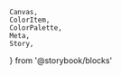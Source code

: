     Canvas,
    ColorItem,
    ColorPalette,
    Meta,
    Story,
} from '@storybook/blocks'


<Meta title="Colors/Shades/Primary" />

<ColorPalette>
    <ColorItem
        title="190-100"
        colors={{
            190: colors['shade-primary']['190'],
            180: colors['shade-primary']['180'],
            170: colors['shade-primary']['170'],
            160: colors['shade-primary']['160'],
            150: colors['shade-primary']['150'],
            140: colors['shade-primary']['140'],
            130: colors['shade-primary']['130'],
            120: colors['shade-primary']['120'],
            110: colors['shade-primary']['110'],
            100: colors['shade-primary'].DEFAULT,
        }}
    />
    <ColorItem
        title="90-10"
        colors={{
            90: colors['shade-primary']['90'],
            80: colors['shade-primary']['80'],
            70: colors['shade-primary']['70'],
            60: colors['shade-primary']['60'],
            50: colors['shade-primary']['50'],
            40: colors['shade-primary']['40'],
            30: colors['shade-primary']['30'],
            20: colors['shade-primary']['20'],
            10: colors['shade-primary']['20'],
        }}
    />
</ColorPalette>
